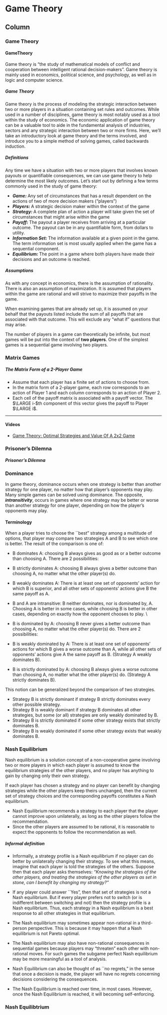 Game Theory {data-navmenu="Game Theory"}
=======================================

Column {.tabset}
---------------------------  
  
### Game Theory
<h4>GameTheory</h4>
Game theory is "the study of mathematical models of conflict and cooperation between intelligent rational decision-makers". Game theory is mainly used in economics, political science, and psychology, as well as in logic and computer science.

<h5> Game Theory </h5>

Game theory is the process of modeling the strategic interaction between two or more players in a situation containing set rules and outcomes. While used in a number of disciplines, game theory is most notably used as a tool within the study of economics. The economic application of game theory can be a valuable tool to aide in the fundamental analysis of industries, sectors and any strategic interaction between two or more firms. Here, we'll take an introductory look at game theory and the terms involved, and introduce you to a simple method of solving games, called backwards induction.

<h5>Definitions</h5>
Any time we have a situation with two or more players that involves known payouts or quantifiable consequences, we can use game theory to help determine the most likely outcomes. 
Let's start out by defining a few terms commonly used in the study of game theory:
<p>

*  ***Game: *** Any set of circumstances that has a result dependent on the actions of two of more decision makers ("players")
*  ***Players: *** A strategic decision maker within the context of the game
*  ***Strategy: *** A complete plan of action a player will take given the set of circumstances that might arise within the game
*  ***Payoff: *** The payout a player receives from arriving at a particular outcome. The payout can be in any quantifiable form, from dollars to utility.
*  ***Information Set: *** The information available at a given point in the game. The term information set is most usually applied when the game has a sequential component.
*  ***Equilibrium: *** The point in a game where both players have made their decisions and an outcome is reached.


<h5>Assumptions</h5>
As with any concept in economics, there is the assumption of rationality. There is also an assumption of maximization. It is assumed that players within the game are rational and will strive to maximize their payoffs in the game. 

<p>

When examining games that are already set up, it is assumed on your behalf that the payouts listed include the sum of all payoffs that are associated with that outcome. This will exclude any "what if" questions that may arise.

<p>

The number of players in a game can theoretically be infinite, but most games will be put into the context of <b>two players</b>. One of the simplest games is a sequential game involving two players.

  
  
### Matrix Games

<h5>The Matrix Form of a 2-Player Game</h5>


* Assume that each player has a finite set of actions to choose from.
* In the matrix form of a 2-player game, each row corresponds to an
	action of Player 1 and each column corresponds to an action of
	Player 2.
* Each cell of the payoff matrix is associated with a payoff vector.
	The $\LARGE i-$th component of this vector gives the payoff to Player $\LARGE i$.

-------------------------------------
#### Videos 

* <a href=" https://youtu.be/3JDpYI1fsIA">Game Theory: Optimal Strategies and Value Of A 2x2 Game</a>

### Prisoner's Dilemna

<h5> Prisoner's Dilemna</h5>

### Dominance
In game theory, dominance occurs when one strategy is better than another strategy for one player, no matter how that player's opponents may play. Many simple games can be solved using dominance. The opposite, ***intransitivity***, occurs in games where one strategy may be better or worse than another strategy for one player, depending on how the player's opponents may play.

<h4>Terminology</h4>
When a player tries to choose the ``best" strategy among a multitude of options, that player may compare two strategies A and B to see which one is better. The result of the comparison is one of:

*  B dominates A: choosing B always gives as good as or a better outcome than choosing A. There are 2 possibilities:

*  B strictly dominates A: choosing B always gives a better outcome than choosing A, no matter what the other player(s) do.
*  B weakly dominates A: There is at least one set of opponents' action for which B is superior, and all other sets of opponents' actions give B the same payoff as A.

*  B and A are intransitive: B neither dominates, nor is dominated by, A. Choosing A is better in some cases, while choosing B is better in other cases, depending on exactly how the opponent chooses to play. \\ \textit{For example, B is ``throw rock" while A is "throw scissors" in Rock, Paper, Scissors.}
*  B is dominated by A: choosing B never gives a better outcome than choosing A, no matter what the other player(s) do. There are 2 possibilities:

*  B is weakly dominated by A: There is at least one set of opponents' actions for which B gives a worse outcome than A, while all other sets of opponents' actions give A the same payoff as B. (Strategy A weakly dominates B).
*  B is strictly dominated by A: choosing B always gives a worse outcome than choosing A, no matter what the other player(s) do. (Strategy A strictly dominates B).

This notion can be generalized beyond the comparison of two strategies.


*  Strategy B is strictly dominant if strategy B strictly dominates every other possible strategy.
*  Strategy B is weakly dominant if strategy B dominates all other strategies, but some (or all) strategies are only weakly dominated by B.
*  Strategy B is strictly dominated if some other strategy exists that strictly dominates B.
*  Strategy B is weakly dominated if some other strategy exists that weakly dominates B.

### Nash Equilibrium

Nash equilibrium is a solution concept of a non-cooperative game involving two or more players in which each player is assumed to know the equilibrium strategies of the other players, and no player has anything to gain by changing only their own strategy.

If each player has chosen a strategy and no player can benefit by changing strategies while the other players keep theirs unchanged, then the current set of strategy choices and the corresponding payoffs constitutes a Nash equilibrium. 


* Nash Equilibrium recommends a strategy to each player that the player cannot improve upon unilaterally, as long as the other players follow the recommendation.
* Since the other players are assumed to be rational, it is reasonable to expect the opponents to follow the recommendation as well.


<h5>Informal definition</h5>


* Informally, a strategy profile is a Nash equilibrium if no player can do better by unilaterally changing their strategy. To see what this means, imagine that each player is told the strategies of the others. Suppose then that each player asks themselves: *"Knowing the strategies of the other players, and treating the strategies of the other players as set in stone, can I benefit by changing my strategy?"*

* If any player could answer ``Yes", then that set of strategies is not a Nash equilibrium. But if every player prefers not to switch (or is indifferent between switching and not) then the strategy profile is a Nash equilibrium. Thus, each strategy in a Nash equilibrium is a best response to all other strategies in that equilibrium.

* The Nash equilibrium may sometimes appear non-rational in a third-person perspective. This is because it may happen that a Nash equilibrium is not Pareto optimal.

* The Nash equilibrium may also have non-rational consequences in sequential games because players may "threaten" each other with non-rational moves. For such games the subgame perfect Nash equilibrium may be more meaningful as a tool of analysis.

* Nash Equilibrium can also be thought of as ``no regrets," in the sense that once a decision is made, the player will have no regrets concerning decisions considering the consequences.
 
* The Nash Equilibrium is reached over time, in most cases. However, once the Nash Equilibrium is reached, it will becoming self-enforcing. 


### Nash Equilibtrium